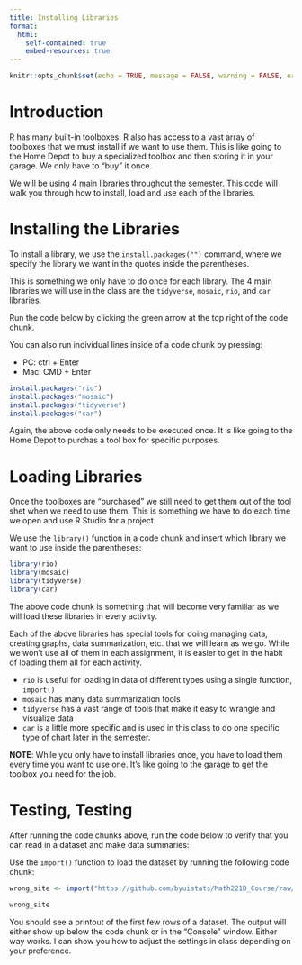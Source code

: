```yaml
---
title: Installing Libraries
format:
  html:
    self-contained: true
    embed-resources: true
---
```

```r
knitr::opts_chunk$set(echo = TRUE, message = FALSE, warning = FALSE, error = TRUE)
```

# Introduction

R has many built-in toolboxes.  R also has access to a vast array of toolboxes that we must install if we want to use them.  This is like going to the Home Depot to buy a specialized toolbox and then storing it in your garage.  We only have to "buy" it once. 

We will be using 4 main libraries throughout the semester.  This code will walk you through how to install, load and use each of the libraries.    


# Installing the Libraries

To install a library, we use the `install.packages("")` command, where we specify the library we want in the quotes inside the parentheses.  

This is something we only have to do once for each library.  The 4 main libraries we will use in the class are the `tidyverse`, `mosaic`, `rio`, and `car` libraries. 

Run the code below by clicking the green arrow at the top right of the code chunk.

You can also run individual lines inside of a code chunk by pressing:

  * PC:  ctrl + Enter
  * Mac: CMD + Enter

```r

install.packages("rio")
install.packages("mosaic")
install.packages("tidyverse")
install.packages("car")

```

Again, the above code only needs to be executed once. It is like going to the Home Depot to purchas a tool box for specific purposes.  

# Loading Libraries

Once the toolboxes are "purchased" we still need to get them out of the tool shet when we need to use them.  This is something we have to do each time we open and use R Studio for a project.  

We use the `library()` function in a code chunk and insert which library we want to use inside the parentheses:  

```r
library(rio)
library(mosaic)
library(tidyverse)
library(car)
```

The above code chunk is something that will become very familiar as we will load these libraries in every activity.  

Each of the above libraries has special tools for doing managing data, creating graphs, data summarization, etc. that we will learn as we go.  While we won't use all of them in each assignment, it is easier to get in the habit of loading them all for each activity.  

  * `rio` is useful for loading in data of different types using a single function, `import()`
  * `mosaic` has many data summarization tools
  * `tidyverse` has a vast range of tools that make it easy to wrangle and visualize data
  * `car` is a little more specific and is used in this class to do one specific type of chart later in the semester.  


__NOTE__:  While you only have to install libraries once, you have to load them every time you want to use one.  It's like going to the garage to get the toolbox you need for the job.  

# Testing, Testing

After running the code chunks above, run the code below to verify that you can read in a dataset and make data summaries:  

Use the `import()` function to load the dataset by running the following code chunk:  

```r
wrong_site <- import("https://github.com/byuistats/Math221D_Course/raw/main/Data/WrongSiteWrongPatient.xlsx") %>% tibble()

wrong_site
```

You should see a printout of the first few rows of a dataset.  The output will either show up below the code chunk or in the "Console" window.  Either way works.  I can show you how to adjust the settings in class depending on your preference.  

